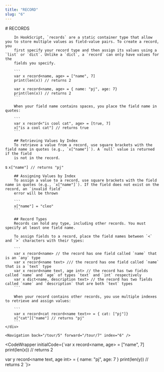 ```yaml
---
title: "RECORD"
slug: "6"
---
```



<InstructionsWrapper>
	<div className="instructions-main">
		# RECORDS

		In HookScript, `records` are a static container type that allow you to store multiple values as field-value pairs. To create a record, you 
		first specify your record type and then assign its values using a `list` or `dict`. Unlike a `dict`, a `record` can only have values for the
		fields you specify.

		```
		var x record<name, age> = ["name", 7]
		print(len(x)) // returns 2

		var x record<name, age> = { name: "pj", age: 7}
		print(len(x)) // returns 2
		```

		When your field name contains spaces, you place the field name in quotes:

		```
		var x record<"is cool cat", age> = [true, 7]
		x["is a cool cat"] // returns true
		```

		## Retrieving Values by Index
		To retrieve a value from a record, use square brackets with the field name in quotes (e.g., `x["name"]`). A `null` value is returned if the field
		is not in the record.
s
		```
		x["name"] // returns "pj"
		```
		
		## Assigning Values by Index
		To assign a value to a record, use square brackets with the field name in quotes (e.g., `x["name"]`). If the field does not exist on the record, an `invalid field`
		error will be thrown

		```
		x["name"] = "cleo"
		```
	
		## Record Types
		Records can hold any type, including other records. You must specify at least one field name.
		
		To assign fields to a record, place the field names between `<` and `>` characters with their types:
		
		```
		var x record<name> // the record has one field called `name` that is an `any` type
		var x record<name text> /// the record has one field called `name` that is a `text` type
		var x record<name text, age int> // the record has two fields called `name` and `age` of types `text` and `int` respectively
		var x dict<name, description text> // the record has two fields called `name` and `description` that are both `text` types
		```

		When your record contains other records, you use multiple indexes to retrieve and assign values:

		```
		var x record<cat record<name text>> = { cat: ["pj"]}
		x["cat"]["name"] // returns "pj"
		```
	</div>

	<Navigation back="/tour/5" forward="/tour/7" index="6" />

</InstructionsWrapper>

<CodeWrapper initialCode={`var x record<name, age> = ["name", 7]
print(len(x)) // returns 2

var y record<name text, age int> = { name: "pj", age: 7 }
print(len(y)) // returns 2
`}>
</CodeWrapper>